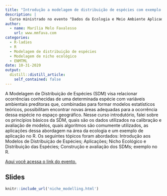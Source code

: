 ```yaml
---
title: "Introdução a modelagem de distribuição de espécies com exemplo no R"
description: |
  Curso ministrado no evento "Dados da Ecologia e Meio Ambiente Aplicados ao R"
author:
  - name: Marília Melo Favalesso
    url: www.mmfava.com
categories: 
  - R-ladies
  - R
  - Modelagem de distribuição de espécies
  - Modelagem de nicho ecológico
  - ENMTML
date: 10-31-2020
output:
  distill::distill_article:
    self_contained: false
---
```



A Modelagem de Distribuição de Espécies (SDM) visa relacionar ocorrências conhecidas de uma determinada espécie com variáveis ambientais preditoras que, combinadas para formar modelos estatísticos teóricos, possibilitam encontrar novas áreas adequadas para a ocorrência dessa espécie no espaço geográfico.  Nesse curso introdutório, falei sobre os princípios básicos da SDM, quais são os dados utilizados na calibração e avaliação de modelos, quais algoritmos são comumente utilizados, as aplicações dessa abordagem na área da ecologia e um exemplo de aplicação no R. Os seguintes tópicos foram abordados: Introdução aos Modelos de Distribuição de Espécies; Aplicações; Nicho Ecológico e Distribuição das Espécies; Construção e avaliação dos SDMs; exemplo no R.

[Aqui você acessa o link do evento.](https://www.sympla.com.br/we-r-ladies---dados-da-ecologia-e-meio-ambiente-aplicados-ao-r__1013350)

## Slides

```r
knitr::include_url('niche_modelling.html')
```





